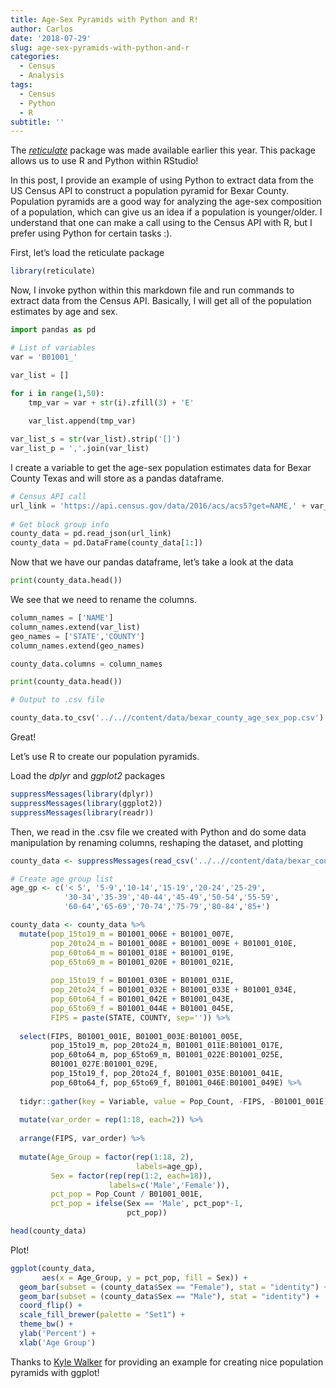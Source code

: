 ```yaml
---
title: Age-Sex Pyramids with Python and R!
author: Carlos
date: '2018-07-29'
slug: age-sex-pyramids-with-python-and-r
categories:
  - Census
  - Analysis
tags:
  - Census
  - Python
  - R
subtitle: ''
---
```


The [_reticulate_](https://rstudio.github.io/reticulate/) package was made available earlier this year. This package allows us to use R and Python within RStudio! 

In this post, I provide an example of using Python to extract data from the US Census API to construct a population pyramid for Bexar County. Population pyramids are a good way for analyzing the age-sex composition of a population, which can give us an idea if a population is younger/older. I understand that one can make a call using to the Census API with R, but I prefer using Python for certain tasks :).

First, let's load the reticulate package 

```r

library(reticulate)

```

Now, I invoke python within this markdown file and run commands to extract data from the Census API. Basically, I will get all of the population estimates by age and sex.

```python

import pandas as pd

# List of variables
var = 'B01001_'

var_list = []

for i in range(1,50):
    tmp_var = var + str(i).zfill(3) + 'E'
    
    var_list.append(tmp_var)

var_list_s = str(var_list).strip('[]')
var_list_p = ','.join(var_list)

```

I create a variable to get the age-sex population estimates data for Bexar County Texas and will store as a pandas dataframe.

```python

# Census API call
url_link = 'https://api.census.gov/data/2016/acs/acs5?get=NAME,' + var_list_p + '&for=county:029&in=state:48&key=dbcf37f4c47be0a2a720ec01f7c32e6792846be0'
       
# Get block group info
county_data = pd.read_json(url_link)
county_data = pd.DataFrame(county_data[1:])

```

Now that we have our pandas dataframe, let's take a look at the data

```python

print(county_data.head())

```

We see that we need to rename the columns.

```python

column_names = ['NAME']
column_names.extend(var_list)
geo_names = ['STATE','COUNTY']
column_names.extend(geo_names)

county_data.columns = column_names

print(county_data.head())

# Output to .csv file

county_data.to_csv('../..//content/data/bexar_county_age_sex_pop.csv')

```

Great! 

Let's use R to create our population pyramids. 

Load the _dplyr_ and _ggplot2_ packages

```r

suppressMessages(library(dplyr))
suppressMessages(library(ggplot2))
suppressMessages(library(readr))

```

Then, we read in the .csv file we created with Python and do some data manipulation by renaming columns, reshaping the dataset, and plotting

```r

county_data <- suppressMessages(read_csv('../..//content/data/bexar_county_age_sex_pop.csv'))

# Create age group list
age_gp <- c('< 5', '5-9','10-14','15-19','20-24','25-29',
            '30-34','35-39','40-44','45-49','50-54','55-59',
            '60-64','65-69','70-74','75-79','80-84','85+')

county_data <- county_data %>%
  mutate(pop_15to19_m = B01001_006E + B01001_007E,
         pop_20to24_m = B01001_008E + B01001_009E + B01001_010E,
         pop_60to64_m = B01001_018E + B01001_019E,
         pop_65to69_m = B01001_020E + B01001_021E,
         
         pop_15to19_f = B01001_030E + B01001_031E,
         pop_20to24_f = B01001_032E + B01001_033E + B01001_034E,
         pop_60to64_f = B01001_042E + B01001_043E,
         pop_65to69_f = B01001_044E + B01001_045E,
         FIPS = paste(STATE, COUNTY, sep='')) %>%
  
  select(FIPS, B01001_001E, B01001_003E:B01001_005E, 
         pop_15to19_m, pop_20to24_m, B01001_011E:B01001_017E,
         pop_60to64_m, pop_65to69_m, B01001_022E:B01001_025E,
         B01001_027E:B01001_029E, 
         pop_15to19_f, pop_20to24_f, B01001_035E:B01001_041E,
         pop_60to64_f, pop_65to69_f, B01001_046E:B01001_049E) %>%
  
  tidyr::gather(key = Variable, value = Pop_Count, -FIPS, -B01001_001E) %>%
  
  mutate(var_order = rep(1:18, each=2)) %>%
  
  arrange(FIPS, var_order) %>%
  
  mutate(Age_Group = factor(rep(1:18, 2), 
                            labels=age_gp),
         Sex = factor(rep(rep(1:2, each=18)),
                      labels=c('Male','Female')),
         pct_pop = Pop_Count / B01001_001E,
         pct_pop = ifelse(Sex == 'Male', pct_pop*-1,
                          pct_pop))

head(county_data)

```

Plot!

```r
ggplot(county_data,
       aes(x = Age_Group, y = pct_pop, fill = Sex)) + 
  geom_bar(subset = (county_data$Sex == "Female"), stat = "identity") + 
  geom_bar(subset = (county_data$Sex == "Male"), stat = "identity") + 
  coord_flip() + 
  scale_fill_brewer(palette = "Set1") + 
  theme_bw() +
  ylab('Percent') +
  xlab('Age Group')

```

Thanks to [Kyle Walker](https://rpubs.com/walkerke/pyramids_ggplot2) for providing an example for creating nice population pyramids with ggplot!